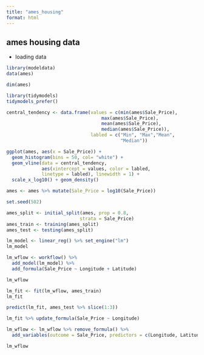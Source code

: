 ```yaml
---
title: "ames_housing"
format: html
---
```


## ames housing data


* loading data
```r
library(modeldata)
data(ames)

dim(ames)

```

```r

library(tidymodels)
tidymodels_prefer()
```

```r
central_tendency <- data.frame(values = c(min(ames$Sale_Price),
                                   max(ames$Sale_Price),
                                   mean(ames$Sale_Price),
                                   median(ames$Sale_Price)),
                               labled = c("Min", "Max","Mean",
                                          "Median"))

ggplot(ames, aes(x = Sale_Price)) + 
  geom_histogram(bins = 50, col= "white") + 
  geom_vline(data = central_tendency, 
             aes(xintercept = values, color = labled,
             linetype = labled), linewidth = 1) +
  scale_x_log10() + geom_density()
```

```r
ames <- ames %>% mutate(Sale_Price = log10(Sale_Price))
```

```r
set.seed(502)

ames_split <- initial_split(ames, prop = 0.8, 
                           strata = Sale_Price)
ames_train <- training(ames_split)
ames_test <- testing(ames_split)
```

```r
lm_model <- linear_reg() %>% set_engine("lm")
lm_model
```

```r
lm_wflow <- workflow() %>% 
  add_model(lm_model) %>% 
  add_formula(Sale_Price ~ Longitude + Latitude)

lm_wflow
```

```r
lm_fit <- fit(lm_wflow, ames_train)
lm_fit

predict(lm_fit, ames_test %>% slice(1:3))
```

```r
lm_fit %>% update_formula(Sale_Price ~ Longitude)
```

```r
lm_wflow <- lm_wflow %>% remove_formula() %>% 
  add_variables(outcome = Sale_Price, predictors = c(Longitude, Latitude))

lm_wflow
```

